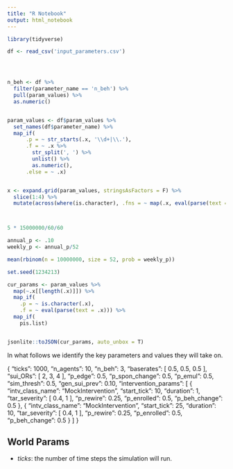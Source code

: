 ```yaml
---
title: "R Notebook"
output: html_notebook
---
```



```r
library(tidyverse)

df <- read_csv('input_parameters.csv')




n_beh <- df %>% 
  filter(parameter_name == 'n_beh') %>% 
  pull(param_values) %>% 
  as.numeric()


param_values <- df$param_values %>% 
  set_names(df$parameter_name) %>% 
  map_if(
      .p = ~ str_starts(.x, '\\d+|\\.'),
      .f = ~ .x %>% 
        str_split(', ') %>% 
        unlist() %>% 
        as.numeric(),
      .else = ~ .x)


x <- expand.grid(param_values, stringsAsFactors = F) %>% 
  slice(1:4) %>% 
  mutate(across(where(is.character), .fns = ~ map(.x, eval(parse(text = .x)))))



5 * 15000000/60/60
```




```r
annual_p <- .10
weekly_p <- annual_p/52

mean(rbinom(n = 10000000, size = 52, prob = weekly_p))

```
```r
set.seed(1234213)

cur_params <- param_values %>% 
  map(~.x[[length(.x)]]) %>% 
  map_if(
    .p = ~ is.character(.x),
    .f = ~ eval(parse(text = .x))) %>% 
  map_if(
    pis.list)


jsonlite::toJSON(cur_params, auto_unbox = T)


```


In what follows we identify the key parameters and values they will take on.

{
    "ticks": 1000,
    "n_agents": 10,
    "n_beh": 3,
    "baserates": [
        0.5,
        0.5,
        0.5
    ],
    "sui_ORs": [
        2,
        3,
        4
    ],
    "p_edge": 0.5,
    "p_spon_change": 0.5,
    "p_emul": 0.5,
    "sim_thresh": 0.5,
    "gen_sui_prev": 0.10,
    "intervention_params": [
        {
            "intv_class_name": "MockIntervention",
            "start_tick": 10,
            "duration": 1,
            "tar_severity": [
                0.4,
                1
            ],
            "p_rewire": 0.25,
            "p_enrolled": 0.5,
            "p_beh_change": 0.5
        },
        {
            "intv_class_name": "MockIntervention",
            "start_tick": 25,
            "duration": 10,
            "tar_severity": [
                0.4,
                1
            ],
            "p_rewire": 0.25,
            "p_enrolled": 0.5,
            "p_beh_change": 0.5
        }
    ]
}

## World Params

- *ticks*: the number of time steps the simulation will run.
